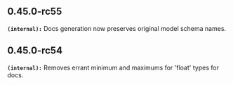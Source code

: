 ## 0.45.0-rc55
**`(internal):`** Docs generation now preserves original model schema names.


## 0.45.0-rc54
**`(internal):`** Removes errant minimum and maximums for 'float' types for docs.


